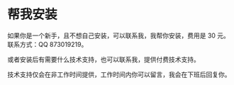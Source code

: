 # 帮我安装

如果你是一个新手，且不想自己安装，可以联系我，我帮你安装，费用是 30 元。联系方式：QQ 873019219。

或者安装后有需要什么技术支持，也可以联系我，提供付费技术支持。

技术支持仅会在非工作时间提供，工作时间内你可以留言，我会在下班后回复你。